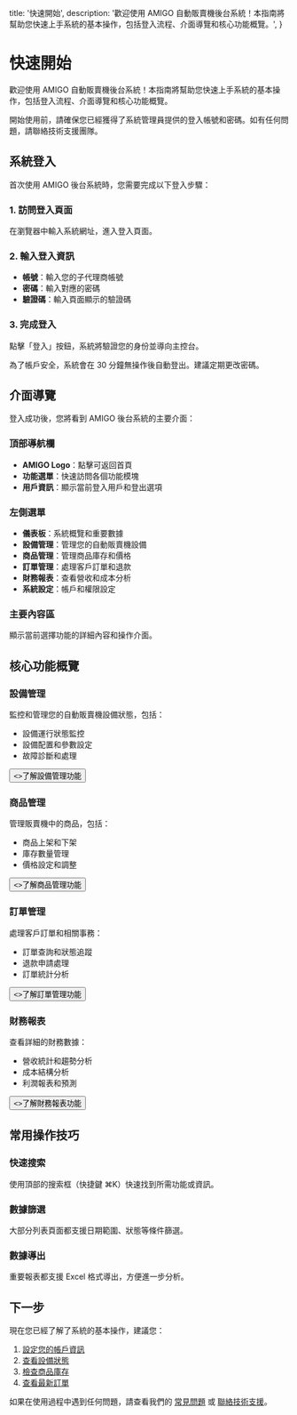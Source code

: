   title: '快速開始',
  description:
    '歡迎使用 AMIGO 自動販賣機後台系統！本指南將幫助您快速上手系統的基本操作，包括登入流程、介面導覽和核心功能概覽。',
}

# 快速開始

歡迎使用 AMIGO 自動販賣機後台系統！本指南將幫助您快速上手系統的基本操作，包括登入流程、介面導覽和核心功能概覽。

<Note>
  開始使用前，請確保您已經獲得了系統管理員提供的登入帳號和密碼。如有任何問題，請聯絡技術支援團隊。
</Note>

## 系統登入

首次使用 AMIGO 後台系統時，您需要完成以下登入步驟：

### 1. 訪問登入頁面

在瀏覽器中輸入系統網址，進入登入頁面。

### 2. 輸入登入資訊

- **帳號**：輸入您的子代理商帳號
- **密碼**：輸入對應的密碼
- **驗證碼**：輸入頁面顯示的驗證碼

### 3. 完成登入

點擊「登入」按鈕，系統將驗證您的身份並導向主控台。

<Note>
  為了帳戶安全，系統會在 30 分鐘無操作後自動登出。建議定期更改密碼。
</Note>

## 介面導覽

登入成功後，您將看到 AMIGO 後台系統的主要介面：

### 頂部導航欄
- **AMIGO Logo**：點擊可返回首頁
- **功能選單**：快速訪問各個功能模塊
- **用戶資訊**：顯示當前登入用戶和登出選項

### 左側選單
- **儀表板**：系統概覽和重要數據
- **設備管理**：管理您的自動販賣機設備
- **商品管理**：管理商品庫存和價格
- **訂單管理**：處理客戶訂單和退款
- **財務報表**：查看營收和成本分析
- **系統設定**：帳戶和權限設定

### 主要內容區
顯示當前選擇功能的詳細內容和操作介面。

## 核心功能概覽

### 設備管理
監控和管理您的自動販賣機設備狀態，包括：
- 設備運行狀態監控
- 設備配置和參數設定
- 故障診斷和處理

<div className="not-prose">
  <Button href="/device-management" variant="text" arrow="right">
    <>了解設備管理功能</>
  </Button>
</div>

### 商品管理
管理販賣機中的商品，包括：
- 商品上架和下架
- 庫存數量管理
- 價格設定和調整

<div className="not-prose">
  <Button href="/product-management" variant="text" arrow="right">
    <>了解商品管理功能</>
  </Button>
</div>

### 訂單管理
處理客戶訂單和相關事務：
- 訂單查詢和狀態追蹤
- 退款申請處理
- 訂單統計分析

<div className="not-prose">
  <Button href="/order-management" variant="text" arrow="right">
    <>了解訂單管理功能</>
  </Button>
</div>

### 財務報表
查看詳細的財務數據：
- 營收統計和趨勢分析
- 成本結構分析
- 利潤報表和預測

<div className="not-prose">
  <Button href="/financial-reports" variant="text" arrow="right">
    <>了解財務報表功能</>
  </Button>
</div>

## 常用操作技巧

### 快速搜索
使用頂部的搜索框（快捷鍵 ⌘K）快速找到所需功能或資訊。

### 數據篩選
大部分列表頁面都支援日期範圍、狀態等條件篩選。

### 數據導出
重要報表都支援 Excel 格式導出，方便進一步分析。

## 下一步

現在您已經了解了系統的基本操作，建議您：

1. [設定您的帳戶資訊](/system-settings/account)
2. [查看設備狀態](/device-management)
3. [檢查商品庫存](/product-management/inventory)
4. [查看最新訂單](/order-management)

如果在使用過程中遇到任何問題，請查看我們的 [常見問題](/support/faq) 或 [聯絡技術支援](/support/contact)。
